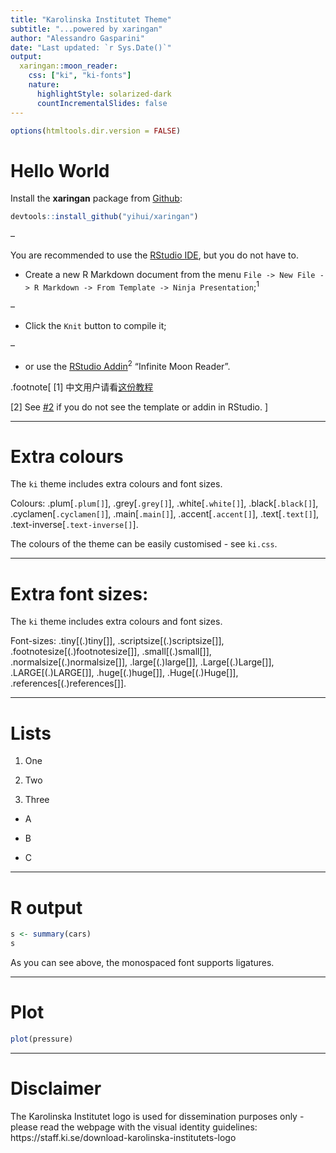 ```yaml
---
title: "Karolinska Institutet Theme"
subtitle: "...powered by xaringan"
author: "Alessandro Gasparini"
date: "Last updated: `r Sys.Date()`"
output:
  xaringan::moon_reader:
    css: ["ki", "ki-fonts"]
    nature:
      highlightStyle: solarized-dark
      countIncrementalSlides: false
---
```


```r
options(htmltools.dir.version = FALSE)
```

# Hello World

Install the **xaringan** package from [Github](https://github.com/yihui/xaringan):

```r
devtools::install_github("yihui/xaringan")
```

--

You are recommended to use the [RStudio IDE](https://www.rstudio.com/products/rstudio/), but you do not have to.

- Create a new R Markdown document from the menu `File -> New File -> R Markdown -> From Template -> Ninja Presentation`;<sup>1</sup>

--

- Click the `Knit` button to compile it;

--

- or use the [RStudio Addin](https://rstudio.github.io/rstudioaddins/)<sup>2</sup> "Infinite Moon Reader".

.footnote[
[1] 中文用户请看[这份教程](https://slides.yihui.org/xaringan/zh-CN.html)

[2] See [#2](https://github.com/yihui/xaringan/issues/2) if you do not see the template or addin in RStudio.
]

---

# Extra colours

The `ki` theme includes extra colours and font sizes.

Colours: .plum[`.plum[]`], .grey[`.grey[]`], .white[`.white[]`], .black[`.black[]`], .cyclamen[`.cyclamen[]`], .main[`.main[]`], .accent[`.accent[]`], .text[`.text[]`], .text-inverse[`.text-inverse[]`].

The colours of the theme can be easily customised - see `ki.css`.

---

# Extra font sizes:

The `ki` theme includes extra colours and font sizes.

Font-sizes: .tiny[(.)tiny[]], .scriptsize[(.)scriptsize[]], .footnotesize[(.)footnotesize[]], .small[(.)small[]], .normalsize[(.)normalsize[]], .large[(.)large[]], .Large[(.)Large[]], .LARGE[(.)LARGE[]], .huge[(.)huge[]], .Huge[(.)Huge[]], .references[(.)references[]].

---

# Lists

1. One

2. Two

3. Three


* A

* B

* C

---

# R output

```r
s <- summary(cars)
s
```

As you can see above, the monospaced font supports ligatures.

---

# Plot

```r
plot(pressure)
```

---

# Disclaimer

The Karolinska Institutet logo is used for dissemination purposes only - please read the webpage with the visual identity guidelines: https://staff.ki.se/download-karolinska-institutets-logo

